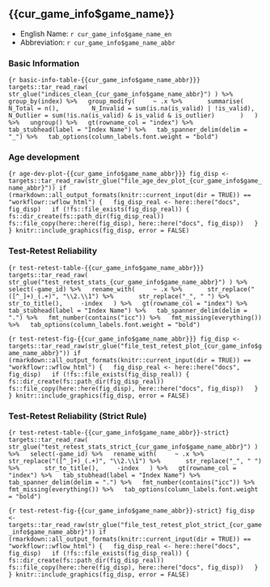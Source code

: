 ## {{cur_game_info$game_name}}

* English Name: `r cur_game_info$game_name_en`
* Abbreviation: `r cur_game_info$game_name_abbr`

### Basic Information

```{r basic-info-table-{{cur_game_info$game_name_abbr}}}
targets::tar_read_raw(
  str_glue("indices_clean_{cur_game_info$game_name_abbr}")
) %>%
  group_by(index) %>%
  group_modify(
    ~ .x %>%
      summarise(
        N_Total = n(),
        N_Invalid = sum(is.na(is_valid) | !is_valid),
        N_Outlier = sum(!is.na(is_valid) & is_valid & is_outlier)
      )
  ) %>%
  ungroup() %>%
  gt(rowname_col = "index") %>%
  tab_stubhead(label = "Index Name") %>%
  tab_spanner_delim(delim = "_") %>%
  tab_options(column_labels.font.weight = "bold")
```

### Age development

```{r age-dev-plot-{{cur_game_info$game_name_abbr}}}
fig_disp <- targets::tar_read_raw(str_glue("file_age_dev_plot_{cur_game_info$game_name_abbr}"))
if (rmarkdown::all_output_formats(knitr::current_input(dir = TRUE)) == "workflowr::wflow_html") {
  fig_disp_real <- here::here("docs", fig_disp)
  if (!fs::file_exists(fig_disp_real)) {
    fs::dir_create(fs::path_dir(fig_disp_real))
    fs::file_copy(here::here(fig_disp), here::here("docs", fig_disp))
  }
}
knitr::include_graphics(fig_disp, error = FALSE)
```

### Test-Retest Reliability

```{r test-retest-table-{{cur_game_info$game_name_abbr}}}
targets::tar_read_raw(
  str_glue("test_retest_stats_{cur_game_info$game_name_abbr}")
) %>%
  select(-game_id) %>%
  rename_with(
    ~ .x %>%
      str_replace("([^_]+)_(.+)", "\\2.\\1") %>%
      str_replace("_", " ") %>%
      str_to_title(),
    -index
  ) %>%
  gt(rowname_col = "index") %>%
  tab_stubhead(label = "Index Name") %>%
  tab_spanner_delim(delim = ".") %>%
  fmt_number(contains("icc")) %>%
  fmt_missing(everything()) %>%
  tab_options(column_labels.font.weight = "bold")
```

```{r test-retest-fig-{{cur_game_info$game_name_abbr}}}
fig_disp <- targets::tar_read_raw(str_glue("file_test_retest_plot_{cur_game_info$game_name_abbr}"))
if (rmarkdown::all_output_formats(knitr::current_input(dir = TRUE)) == "workflowr::wflow_html") {
  fig_disp_real <- here::here("docs", fig_disp)
  if (!fs::file_exists(fig_disp_real)) {
    fs::dir_create(fs::path_dir(fig_disp_real))
    fs::file_copy(here::here(fig_disp), here::here("docs", fig_disp))
  }
}
knitr::include_graphics(fig_disp, error = FALSE)
```

### Test-Retest Reliability (Strict Rule)

```{r test-retest-table-{{cur_game_info$game_name_abbr}}-strict}
targets::tar_read_raw(
  str_glue("test_retest_stats_strict_{cur_game_info$game_name_abbr}")
) %>%
  select(-game_id) %>%
  rename_with(
    ~ .x %>%
      str_replace("([^_]+)_(.+)", "\\2.\\1") %>%
      str_replace("_", " ") %>%
      str_to_title(),
    -index
  ) %>%
  gt(rowname_col = "index") %>%
  tab_stubhead(label = "Index Name") %>%
  tab_spanner_delim(delim = ".") %>%
  fmt_number(contains("icc")) %>%
  fmt_missing(everything()) %>%
  tab_options(column_labels.font.weight = "bold")
```

```{r test-retest-fig-{{cur_game_info$game_name_abbr}}-strict}
fig_disp <- targets::tar_read_raw(str_glue("file_test_retest_plot_strict_{cur_game_info$game_name_abbr}"))
if (rmarkdown::all_output_formats(knitr::current_input(dir = TRUE)) == "workflowr::wflow_html") {
  fig_disp_real <- here::here("docs", fig_disp)
  if (!fs::file_exists(fig_disp_real)) {
    fs::dir_create(fs::path_dir(fig_disp_real))
    fs::file_copy(here::here(fig_disp), here::here("docs", fig_disp))
  }
}
knitr::include_graphics(fig_disp, error = FALSE)
```
